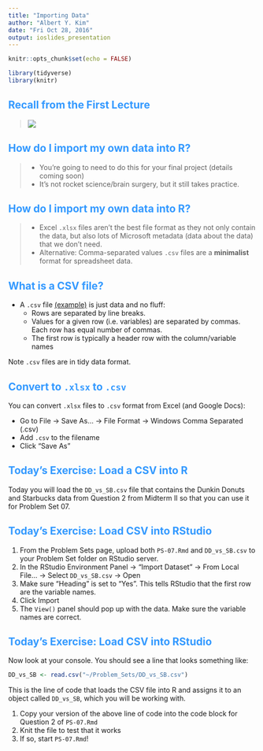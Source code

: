 ```yaml
---
title: "Importing Data"
author: "Albert Y. Kim"
date: "Fri Oct 28, 2016"
output: ioslides_presentation
---
```


<style>
h2 { 
 color: #3399ff;		
}
h3 { 
 color: #3399ff;		
}
slides > slide.backdrop {
  background: white;
}
</style>

```r
knitr::opts_chunk$set(echo = FALSE)
```

```r
library(tidyverse)
library(knitr)
```


## Recall from the First Lecture

<!--
Hi professor, I really liked your intro stats class. Can I ask you a stats question on a bio project I'm working on?
I have gene expression data in this excel file. How would I run some of the methods we learned in class on it?
http://www.ios7text.com/em78xa
-->

> ![](../figure/dialogue_1.png)




## How do I import my own data into R?

> * You're going to need to do this for your final project (details coming soon)
> * It's not rocket science/brain surgery, but it still takes practice.



<!--
## Working Directory

Often before we can import our own data into R, we need to set the **working
directory** i.e. the folder R is going to look for files in.

Say there is a spreadsheet file you want to load into R:

1. In the Files Panel of RStudio, navigate to the folder where the spreadsheet file is.
1. In the Files Panel click -> More -> Set As Working Directory



## How do I import my own data into R?

Say your data is in an Excel file called `example.xlsx`

1. Make sure your values are in **tidy data format**
1. Set the correct working directory
1. Then use the `read_excel()` function in the `readxl` package as follows:

```r
library(readxl)
example <- read_excel("example.xlsx")
```
-->


## How do I import my own data into R?

> * Excel `.xlsx` files aren't the best file format as they not only contain the data, 
but also lots of Microsoft metadata (data about the data) that we don't need.
> * Alternative: Comma-separated values `.csv` files are a **minimalist** format for 
spreadsheet data.



## What is a CSV file?

* A `.csv` file [(example)](http://www.sqlshack.com/wp-content/uploads/2015/02/word-image35.png) is just data and no fluff:
    + Rows are separated by line breaks.
    + Values for a given row (i.e. variables) are separated by commas. Each row has equal number of commas.
    + The first row is typically a header row with the column/variable names

Note `.csv` files are in tidy data format.



## Convert to `.xlsx` to `.csv`

You can convert `.xlsx` files to `.csv` format from Excel (and Google Docs):

* Go to File -> Save As... -> File Format -> Windows Comma Separated (.csv)
* Add `.csv` to the filename
* Click "Save As"



## Today's Exercise: Load a CSV into R

Today you will load the `DD_vs_SB.csv` file that contains the Dunkin Donuts and
Starbucks data from Question 2 from Midterm II so that you can use it for Problem
Set 07.




## Today's Exercise: Load CSV into RStudio

1. From the Problem Sets page, upload both `PS-07.Rmd` and `DD_vs_SB.csv` to your Problem Set folder on RStudio server.
1. In the RStudio Environment Panel -> "Import Dataset" -> From Local File... -> Select `DD_vs_SB.csv` -> Open
1. Make sure "Heading" is set to "Yes". This tells RStudio that the first row are the variable names.
1. Click Import
1. The `View()` panel should pop up with the data. Make sure the variable names are correct.



## Today's Exercise: Load CSV into RStudio

Now look at your console. You should see a line that looks something like:

```r
DD_vs_SB <- read.csv("~/Problem_Sets/DD_vs_SB.csv")
```

This is the line of code that loads the CSV file into R and assigns it to an object
called `DD_vs_SB`, which you will be working with. 

1. Copy your version of the above line of code into the code block for Question 2 of `PS-07.Rmd`
1. Knit the file to test that it works
1. If so, start `PS-07.Rmd`!

